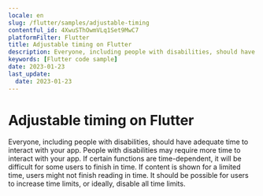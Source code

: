 ```yaml
---
locale: en
slug: /flutter/samples/adjustable-timing
contentful_id: 4XwuSThOwmVLq1Set9MwC7
platformFilter: Flutter
title: Adjustable timing on Flutter
description: Everyone, including people with disabilities, should have adequate time to interact with your app.
keywords: [Flutter code sample]
date: 2023-01-23
last_update:
  date: 2023-01-23
---
```


# Adjustable timing on Flutter

Everyone, including people with disabilities, should have adequate time to interact with your app. People with disabilities may require more time to interact with your app. If certain functions are time-dependent, it will be difficult for some users to finish in time. If content is shown for a limited time, users might not finish reading in time. It should be possible for users to increase time limits, or ideally, disable all time limits.

<CodeSample id="screen-timing" locale="en" platform="flutter"/>
